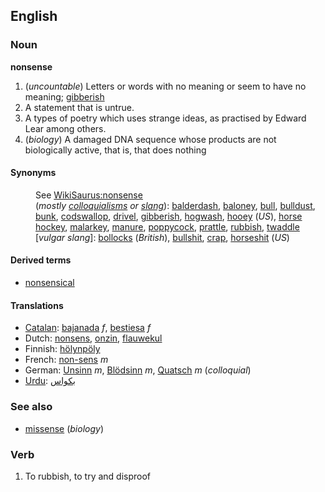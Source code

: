 ==English==
===Noun===
'''nonsense''' 

# (''uncountable'') Letters or words with no meaning or seem to have no meaning; [[gibberish]]
# A statement that is untrue.
# A types of poetry which uses strange ideas, as practised by Edward Lear among others.
# (''biology'') A damaged DNA sequence whose products are not biologically active, that is, that does nothing

====Synonyms====
:See [[WikiSaurus:nonsense]]
:(''mostly [[colloquialism]]s or [[slang]]''): [[balderdash]], [[baloney]], [[bull]], [[bulldust]], [[bunk]], [[codswallop]], [[drivel]], [[gibberish]], [[hogwash]], [[hooey]] (''US''),  [[horse hockey]], [[malarkey]], [[manure]], [[poppycock]], [[prattle]], [[rubbish]], [[twaddle]]
:[''vulgar slang'']: [[bollocks]] (''British''), [[bullshit]], [[crap]], [[horseshit]] (''US'')

====Derived terms====
*[[nonsensical]]

====Translations====
*[[Catalan]]: [[bajanada]] ''f'', [[bestiesa]] ''f''
*Dutch: [[nonsens]], [[onzin]], [[flauwekul]]
*Finnish: [[hölynpöly]]
*French: [[non-sens]] ''m''
*German: [[Unsinn]] ''m'', [[Blödsinn]] ''m'', [[Quatsch]] ''m'' (''colloquial'')
*[[Urdu]]: [[بکواس]]

===See also===
*[[missense]] (''biology'')

===Verb===

#To rubbish, to try and disproof
